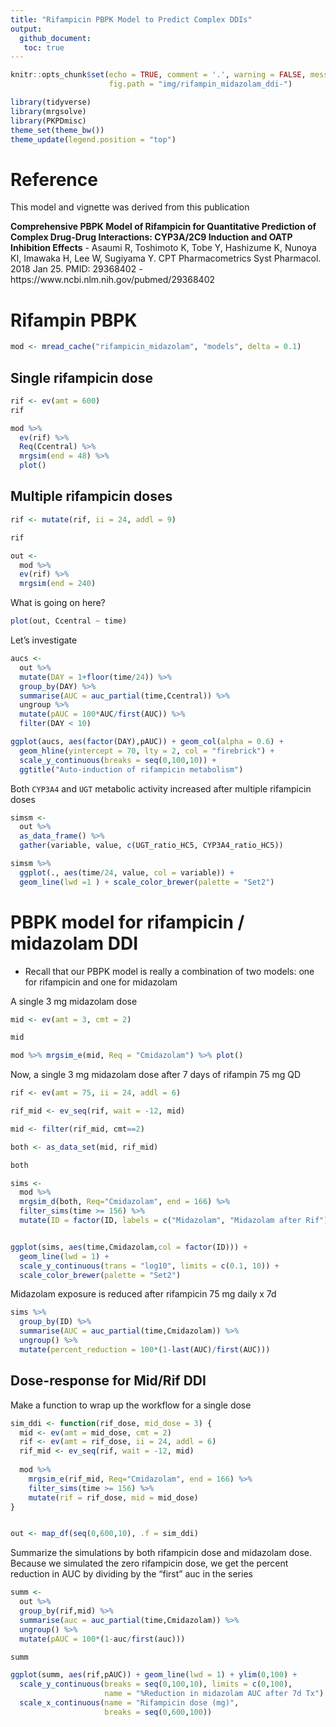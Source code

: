 ```yaml
---
title: "Rifampicin PBPK Model to Predict Complex DDIs"
output: 
  github_document: 
   toc: true
---
```


```r
knitr::opts_chunk$set(echo = TRUE, comment = '.', warning = FALSE, message = FALSE, 
                      fig.path = "img/rifampin_midazolam_ddi-")
```

```r
library(tidyverse)
library(mrgsolve)
library(PKPDmisc)
theme_set(theme_bw())
theme_update(legend.position = "top")
```

# Reference
This model and vignette was derived from this publication

__Comprehensive PBPK Model of Rifampicin for Quantitative Prediction of
Complex Drug-Drug Interactions: CYP3A/2C9 Induction and OATP Inhibition Effects__
    - Asaumi R, Toshimoto K, Tobe Y, Hashizume K, Nunoya KI, Imawaka H, Lee W,
      Sugiyama Y.  CPT Pharmacometrics Syst Pharmacol. 2018 Jan 25. 
      PMID: 29368402
      - https://www.ncbi.nlm.nih.gov/pubmed/29368402



# Rifampin PBPK

```r
mod <- mread_cache("rifampicin_midazolam", "models", delta = 0.1)
```


## Single rifampicin dose
```r
rif <- ev(amt = 600)
rif
```


```r
mod %>%
  ev(rif) %>% 
  Req(Ccentral) %>%
  mrgsim(end = 48) %>% 
  plot()
```


## Multiple rifampicin doses
```r
rif <- mutate(rif, ii = 24, addl = 9)

rif

out <- 
  mod %>%
  ev(rif) %>% 
  mrgsim(end = 240)
```

What is going on here?
```r
plot(out, Ccentral ~ time)
```


Let's investigate

```r
aucs <- 
  out %>% 
  mutate(DAY = 1+floor(time/24)) %>%
  group_by(DAY) %>% 
  summarise(AUC = auc_partial(time,Ccentral)) %>% 
  ungroup %>% 
  mutate(pAUC = 100*AUC/first(AUC)) %>%
  filter(DAY < 10)

ggplot(aucs, aes(factor(DAY),pAUC)) + geom_col(alpha = 0.6) + 
  geom_hline(yintercept = 70, lty = 2, col = "firebrick") + 
  scale_y_continuous(breaks = seq(0,100,10)) + 
  ggtitle("Auto-induction of rifampicin metabolism")
```


Both `CYP3A4` and `UGT` metabolic activity increased after multiple
rifampicin doses

```r
simsm <- 
  out %>%
  as_data_frame() %>%
  gather(variable, value, c(UGT_ratio_HC5, CYP3A4_ratio_HC5))

simsm %>%
  ggplot(., aes(time/24, value, col = variable)) + 
  geom_line(lwd =1 ) + scale_color_brewer(palette = "Set2") 
```

# PBPK model for rifampicin / midazolam DDI

- Recall that our PBPK model is really a combination of two models:
one for rifampicin and one for midazolam


A single 3 mg midazolam dose

```r
mid <- ev(amt = 3, cmt = 2)

mid

mod %>% mrgsim_e(mid, Req = "Cmidazolam") %>% plot()
```

Now, a single 3 mg midazolam dose after 7 days of rifampin 75 mg QD

```r
rif <- ev(amt = 75, ii = 24, addl = 6)

rif_mid <- ev_seq(rif, wait = -12, mid)

mid <- filter(rif_mid, cmt==2)

both <- as_data_set(mid, rif_mid)

both
```

```r
sims <- 
  mod %>% 
  mrgsim_d(both, Req="Cmidazolam", end = 166) %>% 
  filter_sims(time >= 156) %>% 
  mutate(ID = factor(ID, labels = c("Midazolam", "Midazolam after Rif")))


ggplot(sims, aes(time,Cmidazolam,col = factor(ID))) + 
  geom_line(lwd = 1) + 
  scale_y_continuous(trans = "log10", limits = c(0.1, 10)) +
  scale_color_brewer(palette = "Set2")
```

Midazolam exposure is reduced after rifampicin 75 mg daily x 7d

```r
sims %>% 
  group_by(ID) %>% 
  summarise(AUC = auc_partial(time,Cmidazolam)) %>%
  ungroup() %>%
  mutate(percent_reduction = 100*(1-last(AUC)/first(AUC)))
```

## Dose-response for Mid/Rif DDI

Make a function to wrap up the workflow for a single dose

```r

sim_ddi <- function(rif_dose, mid_dose = 3) {
  mid <- ev(amt = mid_dose, cmt = 2)
  rif <- ev(amt = rif_dose, ii = 24, addl = 6)
  rif_mid <- ev_seq(rif, wait = -12, mid)
  
  mod %>% 
    mrgsim_e(rif_mid, Req="Cmidazolam", end = 166) %>% 
    filter_sims(time >= 156) %>%
    mutate(rif = rif_dose, mid = mid_dose)
}


out <- map_df(seq(0,600,10), .f = sim_ddi)
```

Summarize the simulations by both rifampicin dose and midazolam dose.  Because
we simulated the zero rifampicin dose, we get the percent reduction in AUC
by dividing by the "first" auc in the series

```r
summ <- 
  out %>%
  group_by(rif,mid) %>%
  summarise(auc = auc_partial(time,Cmidazolam)) %>%
  ungroup() %>%
  mutate(pAUC = 100*(1-auc/first(auc)))

summ
```


```r
ggplot(summ, aes(rif,pAUC)) + geom_line(lwd = 1) + ylim(0,100) + 
  scale_y_continuous(breaks = seq(0,100,10), limits = c(0,100),
                     name = "%Reduction in midazolam AUC after 7d Tx") + 
  scale_x_continuous(name = "Rifampicin dose (mg)", 
                     breaks = seq(0,600,100))
```





